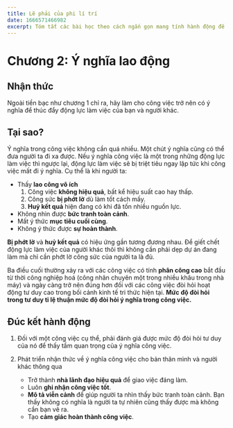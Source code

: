```yaml
---
title: Lẽ phải của phi lí trí
date: 1666571466982
excerpt: Tóm tắt các bài học theo cách ngắn gọn mang tính hành động để người đọc dễ ứng dụng sau khi đọc xong sách.
---
```


# Chương 2: Ý nghĩa lao động

## Nhận thức

Ngoài tiền bạc như chương 1 chỉ ra, hãy làm cho công việc trở nên có ý nghĩa để thúc đẩy động lực làm việc của bạn và người khác.

## Tại sao?

Ý nghĩa trong công việc không cần quá nhiều. Một chút ý nghĩa cũng có thể đưa người ta đi xa được. Nếu ý nghĩa công việc là một trong những động lực làm việc thì ngược lại, động lực làm việc sẽ bị triệt tiêu ngay lập tức khi công việc mất đi ý nghĩa. Cụ thể là khi người ta:

- Thấy **lao công vô ích**
  1. Công việc **không hiệu quả**, bất kể hiệu suất cao hay thấp.
  2. Công sức **bị phớt lờ** dù làm tốt cách mấy.
  3. **Huỷ kết quả** hiện đang có khi đã tốn nhiều nguồn lực.
- Không nhìn được **bức tranh toàn cảnh**.
- Mất ý thức **mục tiêu cuối cùng**.
- Không ý thức được **sự hoàn thành**.

**Bị phớt lờ** và **huỷ kết quả** có hiệu ứng gần tương đương nhau. Để giết chết động lực làm việc của người khác thôi thì không cần phải dẹp dự án đang làm mà chỉ cần phớt lờ công sức của người ta là đủ.

Ba điều cuối thường xảy ra với các công việc có tính **phân công cao** bắt đầu từ thời công nghiệp hoá (công nhân chuyên một trong nhiều khâu trong nhà máy) và ngày càng trở nên đúng hơn đối với các công việc đòi hỏi hoạt động tư duy cao trong bối cảnh kinh tế tri thức hiện tại. **Mức độ đòi hỏi trong tư duy tỉ lệ thuận mức độ đòi hỏi ý nghĩa trong công việc.**

<!-- Con người khác con vật vì họ luôn tìm kiếm ý nghĩa trong mọi việc mình làm. Nếu công việc là một phần trọng tâm trong cuộc sống, sẽ rất tự nhiên khi người ta tìm kiếm ý nghĩa trong đó dù là nhỏ nhất.

Do đó, tách ý nghĩa ra khỏi công việc sẽ **triệt tiêu động lực**. Là lúc người ta thấy:

- Nhọc công vô ích
  1. Công việc **không hiệu quả** dù hiệu suất cao tới đâu. Dan Ariely vô tình chứng minh khái niệm **_lãnh đạo hiệu quả_** (bàn ở một bài viết sau).
  2. **Bị phớt lờ** kết quả công việc. Không ai quan tâm việc bạn làm nghĩa là bạn làm hay không cũng vậy. Vậy thì còn động lực đâu mà làm?
  3. Kết quả **bị huỷ hoại** ngay trước mắt. Đó chính là cảm giác chán nản khi dự án bạn dồn công sức và năng lượng vào bị dẹp bỏ vì bất cứ lý do gì.
- **Mất cái nhìn tổng quan** về bức tranh toàn cảnh
- Mất ý thức về **mục tiêu cuối**
- Không ý thức được **sự hoàn thành**

Với ba điều cuối là hệ quả của **phân công mức độ cao** có từ thời công nghiệp sản xuất 1.0. Hãy tưởng tượng bạn là một công nhân chỉ làm một trong 12 khâu để tạo ra cây đinh cuối cùng. Công việc nhạt toẹt chẳng có ý nghĩa gì mà bạn còn không thấy được sản phẩm cuối cùng. Điều này càng trở nên đúng hơn đối với con người trong nền **kinh tế tri thức**. -->

## Đúc kết hành động

1. Đối với một công việc cụ thể, phải đánh giá được mức độ đòi hỏi tư duy của nó để thấy tầm quan trọng của ý nghĩa công việc.

2. Phát triển nhận thức về ý nghĩa công việc cho bản thân mình và người khác thông qua

   - Trở thành **nhà lãnh đạo hiệu quả** để giao việc đáng làm.
   - Luôn **ghi nhận công việc tốt**.
   - **Mô tả viễn cảnh** để giúp người ta nhìn thấy bức tranh toàn cảnh. Bạn thấy không có nghĩa là người ta tự nhiên cũng thấy được mà không cần bạn vẽ ra.
   - Tạo **cảm giác hoàn thành công việc**.
